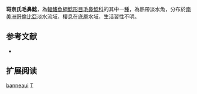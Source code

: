 {{Speciesbox
| name = 斑奈氏毛鼻鯰
| image = 
| image_width = 
| status = NE
| status_system = IUCN3.1
| genus = Trichomycterus
| species = banneaui
| authority = [[Eigenmann|Eigenmann]], 1912
| synonyms = *''Pygidium banneaui'', Eigenmann, 1912
}}

'''斑奈氏毛鼻鯰'''，為[[輻鰭魚綱|輻鰭魚綱]][[鯰形目|鯰形目]][[毛鼻鯰科|毛鼻鯰科]]的其中一[[種|種]]，為熱帶淡水魚，分布於[[南美洲|南美洲]][[哥倫比亞|哥倫比亞]]淡水流域，棲息在底層水域，生活習性不明。

== 参考文献 ==
*{{FishBase_species|genus=Trichomycterus|species|banneaui|year=2014|month=10}}

== 扩展阅读 ==
{{refbegin}}
{{wikispecies-inline|Trichomycterus banneaui|斑奈氏毛鼻鯰}}
{{refend}}
{{Taxonbar|from=Q6417922}}

[[Category:毛鼻鯰属|banneaui]]
[[Category:1912年描述的魚類|T]]

{{鯰形目小作品}}